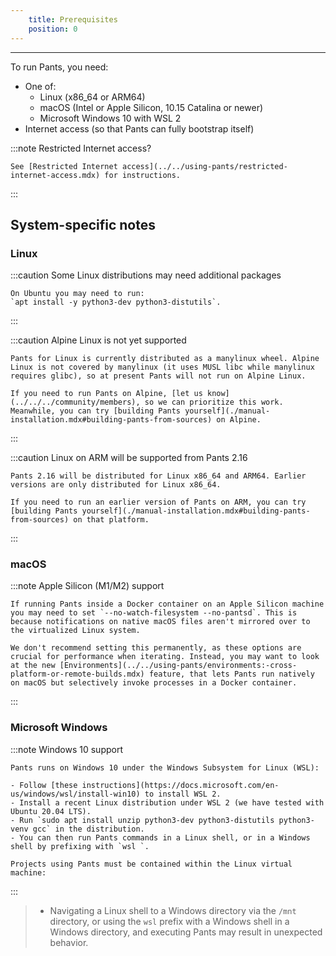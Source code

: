 ```yaml
---
    title: Prerequisites
    position: 0
---
```


---

To run Pants, you need:

- One of:
  - Linux (x86_64 or ARM64)
  - macOS (Intel or Apple Silicon, 10.15 Catalina or newer)
  - Microsoft Windows 10 with WSL 2
- Internet access (so that Pants can fully bootstrap itself)

:::note Restricted Internet access?

    See [Restricted Internet access](../../using-pants/restricted-internet-access.mdx) for instructions.

:::

## System-specific notes

### Linux

:::caution Some Linux distributions may need additional packages

    On Ubuntu you may need to run:
    `apt install -y python3-dev python3-distutils`.

:::

:::caution Alpine Linux is not yet supported

    Pants for Linux is currently distributed as a manylinux wheel. Alpine Linux is not covered by manylinux (it uses MUSL libc while manylinux requires glibc), so at present Pants will not run on Alpine Linux.

    If you need to run Pants on Alpine, [let us know](../../../community/members), so we can prioritize this work. Meanwhile, you can try [building Pants yourself](./manual-installation.mdx#building-pants-from-sources) on Alpine.

:::

:::caution Linux on ARM will be supported from Pants 2.16

    Pants 2.16 will be distributed for Linux x86_64 and ARM64. Earlier versions are only distributed for Linux x86_64.

    If you need to run an earlier version of Pants on ARM, you can try [building Pants yourself](./manual-installation.mdx#building-pants-from-sources) on that platform.

:::

### macOS

:::note Apple Silicon (M1/M2) support

    If running Pants inside a Docker container on an Apple Silicon machine you may need to set `--no-watch-filesystem --no-pantsd`. This is because notifications on native macOS files aren't mirrored over to the virtualized Linux system.

    We don't recommend setting this permanently, as these options are crucial for performance when iterating. Instead, you may want to look at the new [Environments](../../using-pants/environments:-cross-platform-or-remote-builds.mdx) feature, that lets Pants run natively on macOS but selectively invoke processes in a Docker container.

:::

### Microsoft Windows

:::note Windows 10 support

    Pants runs on Windows 10 under the Windows Subsystem for Linux (WSL):

    - Follow [these instructions](https://docs.microsoft.com/en-us/windows/wsl/install-win10) to install WSL 2.
    - Install a recent Linux distribution under WSL 2 (we have tested with Ubuntu 20.04 LTS).
    - Run `sudo apt install unzip python3-dev python3-distutils python3-venv gcc` in the distribution.
    - You can then run Pants commands in a Linux shell, or in a Windows shell by prefixing with `wsl `.

    Projects using Pants must be contained within the Linux virtual machine:

:::

> - Navigating a Linux shell to a Windows directory via the `/mnt` directory, or using the `wsl` prefix with a Windows shell in a Windows directory, and executing Pants may result in unexpected behavior.

